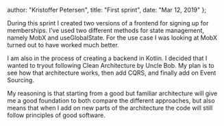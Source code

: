   author: "Kristoffer Petersen",
  title: "First sprint",
  date: "Mar 12, 2019"
};

During this sprint I created two versions of a frontend for signing up for 
memberships. I’ve used two different methods for state management, 
namely MobX and useGlobalState. For the use case I was looking at MobX turned 
out to have worked much better.

I am also in the process of creating a backend in Kotlin. I decided that I 
wanted to tryout following Clean Architecture by Uncle Bob. My plan is to see 
how that architecture works, then add CQRS, and finally add on Event Sourcing.

My reasoning is that starting from a good but familiar architecture will give 
me a good foundation to both compare the different approaches, but also means 
that when I add on new parts of the architecture the code will still follow 
principles of good software.
